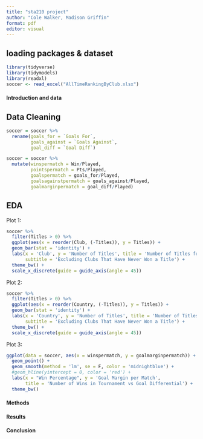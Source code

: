 ```yaml
---
title: "sta210 project"
author: "Cole Walker, Madison Griffin"
format: pdf
editor: visual
---
```


## loading packages & dataset
```r
library(tidyverse)
library(tidymodels)
library(readxl)
soccer <- read_excel("AllTimeRankingByClub.xlsx")
```

#### Introduction and data

## Data Cleaning
```r
soccer = soccer %>%
  rename(goals_for = `Goals For`,
         goals_against = `Goals Against`,
         goal_diff = `Goal Diff`)

soccer = soccer %>%
  mutate(winspermatch = Win/Played,
         pointspermatch = Pts/Played,
         goalspermatch = goals_for/Played,
         goalsagainstpermatch = goals_against/Played,
         goalmarginpermatch = goal_diff/Played)
```

## EDA

Plot 1: 
```r
soccer %>%
  filter(Titles > 0) %>%
  ggplot(aes(x = reorder(Club, (-Titles)), y = Titles)) +
  geom_bar(stat = 'identity') +
  labs(x = 'Club', y = 'Number of Titles', title = 'Number of Titles for each Club',
       subtitle = 'Excluding Clubs That Have Never Won a Title') +
  theme_bw() +
  scale_x_discrete(guide = guide_axis(angle = 45))
```

Plot 2:
```r
soccer %>%
  filter(Titles > 0) %>%
  ggplot(aes(x = reorder(Country, (-Titles)), y = Titles)) +
  geom_bar(stat = 'identity') +
  labs(x = 'Country', y = 'Number of Titles', title = 'Number of Titles per Country',
       subtitle = 'Excluding Clubs That Have Never Won a Title') +
  theme_bw() +
  scale_x_discrete(guide = guide_axis(angle = 45))
```

Plot 3:
```r
ggplot(data = soccer, aes(x = winspermatch, y = goalmarginpermatch)) +
  geom_point() +
  geom_smooth(method = 'lm', se = F, color = 'midnightblue') +
  #geom_hline(yintercept = 0, color = 'red') +
  labs(x = "Win Percentage", y = 'Goal Margin per Match', 
       title = 'Number of Wins in Tournament vs Goal Differential') +
  theme_bw()
```


#### Methods

#### Results

#### Conclusion





















